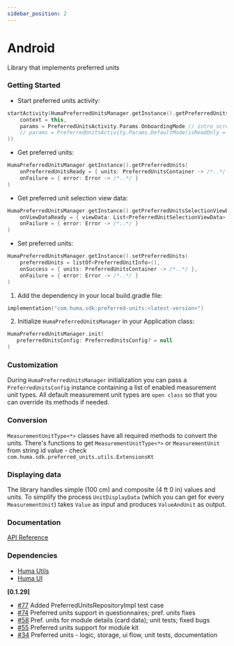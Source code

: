 ```yaml
---
sidebar_position: 2
---
```




# Android
Library that implements preferred units

### Getting Started
<Tabs>
<TabItem value="example" label="Example" default>

* Start preferred units activity:
```kotlin
startActivity(HumaPreferredUnitsManager.getInstance().getPreferredUnitsActivityLauncherIntent(
    context = this,
    params = PreferredUnitsActivity.Params.OnboardingMode // intro screen, pref units screen
    // params = PreferredUnitsActivity.Params.DefaultMode(isReadOnly = false) // no intro screen, pref units screen
))

```

* Get preferred units:
```kotlin
HumaPreferredUnitsManager.getInstance().getPreferredUnits(
    onPreferredUnitsReady = { units: PreferredUnitsContainer -> /*..*/ },
    onFailure = { error: Error -> /*..*/ }
)
```

* Get preferred unit selection view data:
```kotlin
HumaPreferredUnitsManager.getInstance().getPreferredUnitsSelectionViewData(
    onViewDataReady = { viewData: List<PreferredUnitSelectionViewData> -> /*..*/ },
    onFailure = { error: Error -> /*..*/ }
)
```

* Set preferred units:
```kotlin
HumaPreferredUnitsManager.getInstance().setPreferredUnits(
    preferredUnits = listOf<PreferredUnitInfo>(),
    onSuccess = { units: PreferredUnitsContainer -> /*..*/ },
    onFailure = { error: Error -> /*..*/ }
)
```


</TabItem>
<TabItem value="installing" label="Installing">

1. Add the dependency in your local build.gradle file:
```kotlin
implementation("com.huma.sdk:preferred-units:<latest-version>")
```
2. Initialize `HumaPreferredUnitsManager` in your Application class:
```kotlin
HumaPreferredUnitsManager.init(
   preferredUnitsConfig: PreferredUnitsConfig? = null
)
```

</TabItem>
<TabItem value="readme" label="Readme" default>

### Customization

During `HumaPreferredUnitsManager` initialization you can pass a `PreferredUnitsConfig` instance containing a list of enabled measurement unit types. All default measurement unit types are `open class` so that you can override its methods if needed.

### Conversion

`MeasurementUnitType<*>` classes have all required methods to convert the units. There's functions to get `MeasurementUnitType<*>` or `MeasurementUnit` from string id value - check `com.huma.sdk.preferred_units.utils.ExtensionsKt`

### Displaying data

The library handles simple (100 cm) and composite (4 ft 0 in) values and units. To simplify the process `UnitDisplayData` (which you can get for every `MeasurementUnit`) takes `Value` as input and produces `ValueAndUnit` as output. 

 ### Documentation
[API Reference](https://github.com/huma-engineering/huma-android-sdk/releases)

 ### Dependencies
- [Huma Utils](../Utilities/Android)
- [Huma UI](../UI/Android)

</TabItem>
<TabItem value="changelog" label="Changelog">

**[0.1.29]**

  - [#77](https://github.com/huma-engineering/huma-android-sdk/pull/77) Added PreferredUnitsRepositoryImpl test case
  - [#74](https://github.com/huma-engineering/huma-android-sdk/pull/74) Preferred units support in questionnaires; pref. units fixes
  - [#58](https://github.com/huma-engineering/huma-android-sdk/pull/58) Pref. units for module details (card data); unit tests; fixed bugs
  - [#55](https://github.com/huma-engineering/huma-android-sdk/pull/55) Preferred units support for module kit
  - [#34](https://github.com/huma-engineering/huma-android-sdk/pull/49) Preferred units - logic, storage, ui flow, unit tests, documentation
  
</TabItem>
</Tabs>
